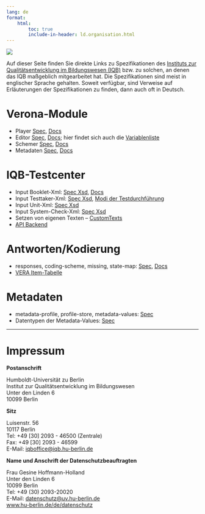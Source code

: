 ```yaml
---
lang: de
format:
    html:
        toc: true
        include-in-header: ld.organisation.html
---
```


![](banner.jpg)

Auf dieser Seite finden Sie direkte Links zu Spezifikationen des [Instituts zur Qualitätsentwicklung im Bildungswesen (IQB)](https://www.iqb.hu-berlin.de) bzw. zu solchen, an denen das IQB maßgeblich mitgearbeitet hat. Die Spezifikationen sind meist in englischer Sprache gehalten. Soweit verfügbar, sind Verweise auf Erläuterungen der Spezifikationen zu finden, dann auch oft in Deutsch.

# Verona-Module

* Player [Spec](https://verona-interfaces.github.io/player/), [Docs](https://verona-interfaces.github.io/player-docs/)
* Editor [Spec](https://verona-interfaces.github.io/editor/), [Docs](https://verona-interfaces.github.io/editor-docs/); hier findet sich auch die [Variablenliste](https://verona-interfaces.github.io/editor-docs/#parameter-variables)
* Schemer [Spec](https://verona-interfaces.github.io/schemer/), [Docs](https://verona-interfaces.github.io/schemer-docs/)
* Metadaten [Spec](https://verona-interfaces.github.io/metadata/verona-module-metadata.html), [Docs](https://verona-interfaces.github.io/intro/metadata.html)


# IQB-Testcenter

* Input Booklet-Xml: [Spec Xsd](https://github.com/iqb-berlin/testcenter/blob/master/definitions/vo_Booklet.xsd), [Docs](https://pages.cms.hu-berlin.de/iqb/testcenter/pages/booklet-config.html)
* Input Testtaker-Xml: [Spec Xsd](https://github.com/iqb-berlin/testcenter/blob/master/definitions/vo_Testtakers.xsd), [Modi der Testdurchführung](https://pages.cms.hu-berlin.de/iqb/testcenter/pages/test-mode.html)
* Input Unit-Xml: [Spec Xsd](https://github.com/iqb-berlin/testcenter/blob/master/definitions/vo_Unit.xsd)
* Input System-Check-Xml: [Spec Xsd](https://github.com/iqb-berlin/testcenter/blob/master/definitions/vo_SysCheck.xsd)
* Setzen von eigenen Texten -- [CustomTexts](https://pages.cms.hu-berlin.de/iqb/testcenter/pages/custom-texts.html)
* [API Backend](https://pages.cms.hu-berlin.de/iqb/testcenter/dist/api/index.html)

# Antworten/Kodierung

* responses, coding-scheme, missing, state-map: [Spec](https://iqb-berlin.github.io/responses), [Docs](https://iqb-berlin.github.io/coding-info/data-structures/)
* [VERA Item-Tabelle](https://iqb-berlin.github.io/item-table/data-specs-doc/)

# Metadaten

* metadata-profile, profile-store, metadata-values: [Spec](https://iqb-vocabs.github.io/metadata/)
* Datentypen der Metadata-Values: [Spec](https://github.com/iqb-vocabs/metadata/blob/master/docs/value-types.md)

---

# Impressum

**Postanschrift**

Humboldt-Universität zu Berlin<br/>
Institut zur Qualitätsentwicklung im Bildungswesen<br/>
Unter den Linden 6<br/>
10099 Berlin

**Sitz**

Luisenstr. 56<br/>
10117 Berlin<br/>
Tel: +49 [30] 2093 - 46500 (Zentrale)<br/>
Fax: +49 [30] 2093 - 46599<br/>
E-Mail: [iqboffice@iqb.hu-berlin.de](mailto:iqboffice@iqb.hu-berlin.de)

**Name und Anschrift der Datenschutzbeauftragten**

Frau Gesine Hoffmann-Holland<br/>
Unter den Linden 6<br/>
10099 Berlin<br/>
Tel: +49 (30) 2093-20020<br/>
E-Mail: [datenschutz@uv.hu-berlin.de](mailto:datenschutz@uv.hu-berlin.de)<br/>
[www.hu-berlin.de/de/datenschutz](www.hu-berlin.de/de/datenschutz)